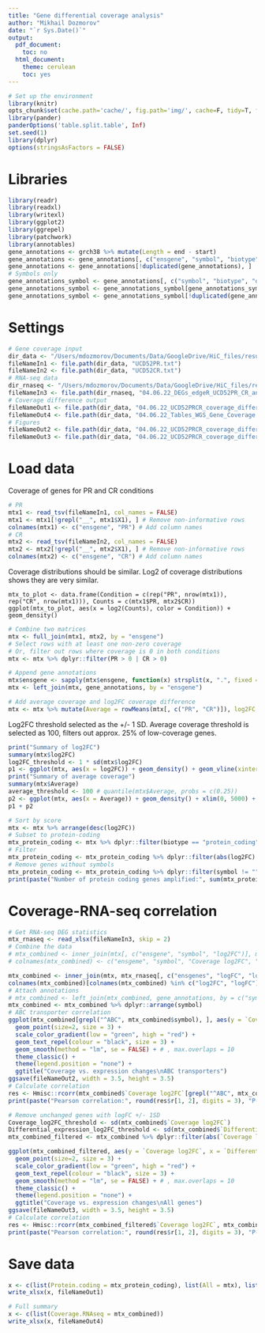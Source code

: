 ```yaml
---
title: "Gene differential coverage analysis"
author: "Mikhail Dozmorov"
date: "`r Sys.Date()`"
output:
  pdf_document:
    toc: no
  html_document:
    theme: cerulean
    toc: yes
---
```


```r
# Set up the environment
library(knitr)
opts_chunk$set(cache.path='cache/', fig.path='img/', cache=F, tidy=T, fig.keep='high', echo=F, dpi=100, warnings=F, message=F, comment=NA, warning=F, results='as.is', fig.width = 10, fig.height = 6) #out.width=700, 
library(pander)
panderOptions('table.split.table', Inf)
set.seed(1)
library(dplyr)
options(stringsAsFactors = FALSE)
```

# Libraries

```r
library(readr)
library(readxl)
library(writexl)
library(ggplot2)
library(ggrepel)
library(patchwork)
library(annotables)
gene_annotations <- grch38 %>% mutate(Length = end - start)
gene_annotations <- gene_annotations[, c("ensgene", "symbol", "biotype", "description", "Length")]
gene_annotations <- gene_annotations[!duplicated(gene_annotations), ]
# Symbols only
gene_annotations_symbol <- gene_annotations[, c("symbol", "biotype", "description")]
gene_annotations_symbol <- gene_annotations_symbol[gene_annotations_symbol$symbol != "", ]
gene_annotations_symbol <- gene_annotations_symbol[!duplicated(gene_annotations_symbol), ]
```

# Settings

```r
# Gene coverage input
dir_data <- "/Users/mdozmorov/Documents/Data/GoogleDrive/HiC_files/results/WGS/05_htseq"
fileNameIn1 <- file.path(dir_data, "UCD52PR.txt")
fileNameIn2 <- file.path(dir_data, "UCD52CR.txt")
# RNA-seq data
dir_rnaseq <- "/Users/mdozmorov/Documents/Data/GoogleDrive/HiC_files/results/RNA-seq/2021.11.19_UCD52_DEG/results"
fileNameIn3 <- file.path(dir_rnaseq, "04.06.22_DEGs_edgeR_UCD52PR_CR_annotated.xlsx")
# Coverage difference output
fileNameOut1 <- file.path(dir_data, "04.06.22_UCD52PRCR_coverage_differences.xlsx")
fileNameOut4 <- file.path(dir_data, "04.06.22_Tables_WGS_Gene_Coverage.xlsx")
# Figures
fileNameOut2 <- file.path(dir_data, "04.06.22_UCD52PRCR_coverage_differences_ABC.svg")
fileNameOut3 <- file.path(dir_data, "04.06.22_UCD52PRCR_coverage_differences_all.svg")
```

# Load data

Coverage of genes for PR and CR conditions

```r
# PR
mtx1 <- read_tsv(fileNameIn1, col_names = FALSE)
mtx1 <- mtx1[!grepl("__", mtx1$X1), ] # Remove non-informative rows
colnames(mtx1) <- c("ensgene", "PR") # Add column names
# CR
mtx2 <- read_tsv(fileNameIn2, col_names = FALSE)
mtx2 <- mtx2[!grepl("__", mtx2$X1), ] # Remove non-informative rows
colnames(mtx2) <- c("ensgene", "CR") # Add column names
```

Coverage distributions should be similar. Log2 of coverage distributions shows they are very similar.

```{rfig.height=3, fig.width=4}
mtx_to_plot <- data.frame(Condition = c(rep("PR", nrow(mtx1)), rep("CR", nrow(mtx1))), Counts = c(mtx1$PR, mtx2$CR))
ggplot(mtx_to_plot, aes(x = log2(Counts), color = Condition)) + geom_density()
```

```r
# Combine two matrices
mtx <- full_join(mtx1, mtx2, by = "ensgene")
# Select rows with at least one non-zero coverage
# Or, filter out rows where coverage is 0 in both conditions
mtx <- mtx %>% dplyr::filter(PR > 0 | CR > 0)

# Append gene annotations
mtx$ensgene <- sapply(mtx$ensgene, function(x) strsplit(x, ".", fixed = TRUE)[[1]][1])
mtx <- left_join(mtx, gene_annotations, by = "ensgene")

# Add average coverage and log2FC coverage difference
mtx <- mtx %>% mutate(Average = rowMeans(mtx[, c("PR", "CR")]), log2FC = log2((CR + 1) / (PR + 1))) 
```

Log2FC threshold selected as the +/- 1 SD. Average coverage threshold is selected as 100, filters out approx. 25% of low-coverage genes.

```r
print("Summary of log2FC")
summary(mtx$log2FC)
log2FC_threshold <- 1 * sd(mtx$log2FC)
p1 <- ggplot(mtx, aes(x = log2FC)) + geom_density() + geom_vline(xintercept = log2FC_threshold)+ geom_vline(xintercept = -log2FC_threshold) + ggtitle("Log2FC distribution")
print("Summary of average coverage")
summary(mtx$Average)
average_threshold <- 100 # quantile(mtx$Average, probs = c(0.25))
p2 <- ggplot(mtx, aes(x = Average)) + geom_density() + xlim(0, 5000) + geom_vline(xintercept = average_threshold) + ggtitle("Average coverage distribution")
p1 + p2
```

```r
# Sort by score
mtx <- mtx %>% arrange(desc(log2FC))
# Subset to protein-coding
mtx_protein_coding <- mtx %>% dplyr::filter(biotype == "protein_coding")
# Filter
mtx_protein_coding <- mtx_protein_coding %>% dplyr::filter(abs(log2FC) > log2FC_threshold & Average > average_threshold)
# Remove genes without symbols
mtx_protein_coding <- mtx_protein_coding %>% dplyr::filter(symbol != "")
print(paste("Number of protein coding genes amplified:", sum(mtx_protein_coding$log2FC > 0), "; deleted:", sum(mtx_protein_coding$log2FC < 0)))
```

# Coverage-RNA-seq correlation

```r
# Get RNA-seq DEG statistics
mtx_rnaseq <- read_xlsx(fileNameIn3, skip = 2)
# Combine the data
# mtx_combined <- inner_join(mtx[, c("ensgene", "symbol", "log2FC")], mtx_rnaseq[, c("ensgenes", "genes", "logFC")], by = c("ensgene" = "ensgenes"))
# colnames(mtx_combined) <- c("ensgeme", "symbol", "Coverage log2FC", "genes", "Differential expression log2FC")

mtx_combined <- inner_join(mtx, mtx_rnaseq[, c("ensgenes", "logFC", "logCPM", "LR", "PValue", "FDR")], by = c("ensgene" = "ensgenes"))
colnames(mtx_combined)[colnames(mtx_combined) %in% c("log2FC", "logFC")] <- c("Coverage log2FC", "Differential expression log2FC")
# Attach annotations
# mtx_combined <- left_join(mtx_combined, gene_annotations, by = c("symbol"))
mtx_combined <- mtx_combined %>% dplyr::arrange(symbol)
# ABC transporter correlation
ggplot(mtx_combined[grepl("^ABC", mtx_combined$symbol), ], aes(y = `Coverage log2FC`, x = `Differential expression log2FC`, color = `Differential expression log2FC`, label = symbol)) +
  geom_point(size=2, size = 3) +
  scale_color_gradient(low = "green", high = "red") +
  geom_text_repel(colour = "black", size = 3) +
  geom_smooth(method = "lm", se = FALSE) + # , max.overlaps = 10
  theme_classic() +
  theme(legend.position = "none") +
  ggtitle("Coverage vs. expression changes\nABC transporters")
ggsave(fileNameOut2, width = 3.5, height = 3.5)
# Calculate correlation
res <- Hmisc::rcorr(mtx_combined$`Coverage log2FC`[grepl("^ABC", mtx_combined$symbol)], mtx_combined$`Differential expression log2FC`[grepl("^ABC", mtx_combined$symbol)])
print(paste("Pearson correlation:", round(res$r[1, 2], digits = 3), "P-value", formatC(res$P[1, 2], format = "e", digits = 3) ))

# Remove unchanged genes with logFC +/- 1SD
Coverage_log2FC_threshold <- sd(mtx_combined$`Coverage log2FC`)
Differential_expression_log2FC_threshold <- sd(mtx_combined$`Differential expression log2FC`)
mtx_combined_filtered <- mtx_combined %>% dplyr::filter(abs(`Coverage log2FC`) > Coverage_log2FC_threshold & abs(`Differential expression log2FC`) > Differential_expression_log2FC_threshold)

ggplot(mtx_combined_filtered, aes(y = `Coverage log2FC`, x = `Differential expression log2FC`, color = `Differential expression log2FC`, label = symbol)) +
  geom_point(size=2, size = 3) +
  scale_color_gradient(low = "green", high = "red") +
  geom_text_repel(colour = "black", size = 3) +
  geom_smooth(method = "lm", se = FALSE) + # , max.overlaps = 10
  theme_classic() +
  theme(legend.position = "none") +
  ggtitle("Coverage vs. expression changes\nAll genes")
ggsave(fileNameOut3, width = 3.5, height = 3.5)
# Calculate correlation
res <- Hmisc::rcorr(mtx_combined_filtered$`Coverage log2FC`, mtx_combined_filtered$`Differential expression log2FC`)
print(paste("Pearson correlation:", round(res$r[1, 2], digits = 3), "P-value", formatC(res$P[1, 2], format = "e", digits = 3) ))
```



# Save data

```r
x <- c(list(Protein.coding = mtx_protein_coding), list(All = mtx), list(Cov.RNAseq.all = mtx_combined), list(Cov.RNAseq.filtered = mtx_combined_filtered))
write_xlsx(x, fileNameOut1)
```

```r
# Full summary
x <- c(list(Coverage.RNAseq = mtx_combined))
write_xlsx(x, fileNameOut4)
```

